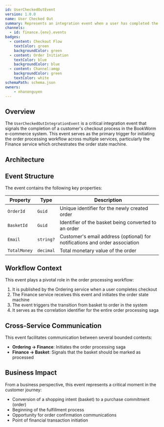 ```yaml
---
id: UserCheckedOutEvent
version: 1.0.0
name: User Checked Out
summary: Represents an integration event when a user has completed the checkout process
channels:
  - id: finance.{env}.events
badges:
  - content: Checkout Flow
    textColor: green
    backgroundColor: green
  - content: Order Initiation
    textColor: blue
    backgroundColor: blue
  - content: Channel:amqp
    backgroundColor: green
    textColor: white
schemaPath: schema.json
owners:
    - nhanxnguyen
---
```


## Overview

The `UserCheckedOutIntegrationEvent` is a critical integration event that signals the completion of a customer's checkout process in the BookWorm e-commerce system. This event serves as the primary trigger for initiating the order processing workflow across multiple services, particularly the Finance service which orchestrates the order state machine.

## Architecture

<NodeGraph />

## Event Structure

The event contains the following key properties:

| Property | Type | Description |
|----------|------|-------------|
| `OrderId` | `Guid` | Unique identifier for the newly created order |
| `BasketId` | `Guid` | Identifier of the basket being converted to an order |
| `Email` | `string?` | Customer's email address (optional) for notifications and order association |
| `TotalMoney` | `decimal` | Total monetary value of the order |

## Workflow Context

This event plays a pivotal role in the order processing workflow:

1. It is published by the Ordering service when a user completes checkout
2. The Finance service receives this event and initiates the order state machine
3. The event triggers the transition from basket to order in the system
4. It serves as the correlation identifier for the entire order processing saga

## Cross-Service Communication

This event facilitates communication between several bounded contexts:

- **Ordering → Finance**: Initiates the order processing saga
- **Finance → Basket**: Signals that the basket should be marked as processed

## Business Impact

From a business perspective, this event represents a critical moment in the customer journey:

- Conversion of a shopping intent (basket) to a purchase commitment (order)
- Beginning of the fulfillment process
- Opportunity for order confirmation communications
- Point of financial transaction initiation
